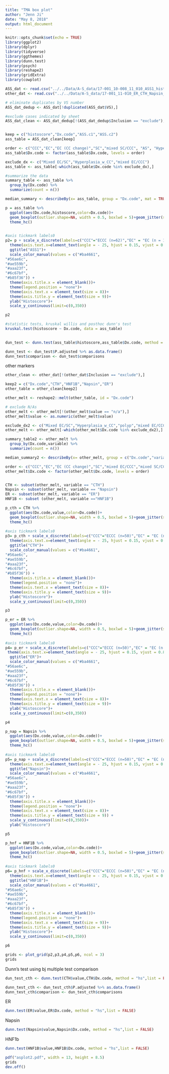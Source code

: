 ```yaml
---
title: "TMA box plot"
author: "Jenn Ji"
date: "May 8, 2018"
output: html_document
---
```


```r
knitr::opts_chunk$set(echo = TRUE)
library(ggplot2)
library(dplyr)
library(tidyverse)
library(ggthemes)
library(dunn.test)
library(psych)
library(reshape2)
library(gridExtra)
library(cowplot)
```

```r
ASS_dat <- read.csv("../../Data/A-S_data/17-001_10-008_11_010_ASS1_histoscore_R.csv", header=TRUE, stringsAsFactors = FALSE)
other_dat <- read.csv("../../Data/A-S_data/17-001_11-010_ER_CTH_Napsin_HNF.csv", header=TRUE, stringsAsFactors = FALSE)
```

```r
# eliminate duplicates by VS number
ASS_dat_dedup <- ASS_dat[!duplicated(ASS_dat$VS),]

#exclude cases indicated by sheet
ASS_dat_clean <- ASS_dat_dedup[!(ASS_dat_dedup$Inclusion == "exclude"),]


keep = c("histoscore","Dx.code","ASS.c1","ASS.c2")
ass_table = ASS_dat_clean[keep]

order <- c("CCC","EC","EC (CC change)","SC","mixed SC/CCC", "AS", "Hyperplasia_w_CC","mixed EC/CCC","Mixed EC/SC")
ass_table$Dx.code <- factor(ass_table$Dx.code, levels = order)

```

```r
exclude_dx <- c("Mixed EC/SC","Hyperplasia_w_CC","mixed EC/CCC")
ass_table <- ass_table[-which(ass_table$Dx.code %in% exclude_dx),]
```

```r
#summarize the data
summary_table <- ass_table %>% 
  group_by(Dx.code) %>% 
  summarize(count = n())

median_summary <- describeBy(x= ass_table, group = "Dx.code", mat = TRUE)
```


```r
p = ass_table %>%
  ggplot(aes(Dx.code,histoscore,color=Dx.code))+
  geom_boxplot(outlier.shape=NA, width = 0.5, boxlwd = 5)+geom_jitter(size = 1, width = 0.2, alpha = 0.8)+ 
  theme_hc()

  
#axis tickmark labels0
p2= p + scale_x_discrete(labels=c("CCC"="ECCC (n=62)","EC" = "EC (n = 132)","EC (CC change)" = "EC with CC change (n = 5)","SC" = "SC (n = 16)","mixed EC/CCC" = "Mixed EC/CCC (n = 2)","mixed SC/CCC" = "Mixed SC/CCC (n = 5)", "AS" = "AS (n = 11)"))+
  theme(axis.text.x=element_text(angle = - 25, hjust = 0.15, vjust = 0.8)) +
  ggtitle("ASS1")+
  scale_color_manual(values = c("#ba4661",
"#56ae6c",
"#ae559b",
"#aaa23f",
"#6c67bf",
"#b85f36")) +
  theme(axis.title.x = element_blank())+
  theme(legend.position = "none")+
  theme(axis.text.x = element_text(size = 8))+
  theme(axis.title.y = element_text(size = 9))+
  ylab("Histoscore")+
  scale_y_continuous(limit=c(0,350))

p2
```


```r
#statistic tests, kruskal willis and posthoc dunn's test
kruskal.test(histoscore ~ Dx.code, data = ass_table)

 
dun_test <- dunn.test(ass_table$histoscore,ass_table$Dx.code, method = "hs",list = FALSE)

dunn_test <- dun_test$P.adjusted %>% as.data.frame()
dunn_test$comparison <- dun_test$comparisons 
```

other markers
```r
other_clean <- other_dat[!(other_dat$Inclusion == "exclude"),]

keep2 = c("Dx.code","CTH","HNF1B","Napsin","ER")
other_table = other_clean[keep2]

other_melt <- reshape2::melt(other_table, id = "Dx.code")

# exclude N/As
other_melt <- other_melt[!(other_melt$value == "n/a"),]
other_melt$value <- as.numeric(other_melt$value)

```


```r
exclude_dx2 <- c("Mixed EC/SC","Hyperplasia_w_CC","polyp","mixed EC/CCC")
other_melt <- other_melt[-which(other_melt$Dx.code %in% exclude_dx2),]
```

```r
summary_table2 <- other_melt %>% 
  group_by(Dx.code,variable) %>% 
  summarize(count = n())

median_summary2 <- describeBy(x= other_melt, group = c("Dx.code","variable"), mat = TRUE)
```

```r
order <- c("CCC","EC","EC (CC change)","SC","mixed EC/CCC","mixed SC/CCC","Mixed EC/SC", "AS", "Hyperplasia_w_CC")
other_melt$Dx.code <- factor(other_melt$Dx.code, levels = order)


CTH <- subset(other_melt, variable == "CTH")
Napsin <- subset(other_melt, variable == "Napsin")
ER <- subset(other_melt, variable == "ER")
HNF1B <- subset (other_melt, variable =="HNF1B")
```

```r
p_cth = CTH %>%
  ggplot(aes(Dx.code,value,color=Dx.code))+
  geom_boxplot(outlier.shape=NA, width = 0.5, boxlwd = 5)+geom_jitter(size = 1, width = 0.2, alpha = 0.8)+ 
  theme_hc()
  
#axis tickmark labels0
p3= p_cth + scale_x_discrete(labels=c("CCC"="ECCC (n=50)","EC" = "EC (n = 136)","EC (CC change)" = "EC with CC change (n = 5)","SC" = "SC (n = 16)","mixed EC/CCC" = "Mixed EC/CCC (n = 2)","mixed SC/CCC" = "Mixed SC/CCC (n = 5)", "AS" = "AS (n = 13)"))+
  theme(axis.text.x=element_text(angle = - 25, hjust = 0.15, vjust = 0.8))  +
  ggtitle("CTH")+
  scale_color_manual(values = c("#ba4661",
"#56ae6c",
"#ae559b",
"#aaa23f",
"#6c67bf",
"#b85f36")) +
  theme(axis.title.x = element_blank())+
  theme(legend.position = "none")+
  theme(axis.text.x = element_text(size = 8))+
  theme(axis.title.y = element_text(size = 9))+
  ylab("Histoscore")+
  scale_y_continuous(limit=c(0,350))

p3
```

```r
p_er = ER %>%
  ggplot(aes(Dx.code,value,color=Dx.code))+
  geom_boxplot(outlier.shape=NA, width = 0.5, boxlwd = 5)+geom_jitter(size = 1, width = 0.2, alpha = 0.8)+ 
  theme_hc()
  
#axis tickmark labels0
p4= p_er + scale_x_discrete(labels=c("CCC"="ECCC (n=50)","EC" = "EC (n = 135)","EC (CC change)" = "EC with CC change (n = 5)","SC" = "SC (n = 14)","mixed SC/CCC" = "Mixed SC/CCC (n = 5)", "AS" = "AS (n = 9)"))+
 theme(axis.text.x=element_text(angle = - 25, hjust = 0.15, vjust = 0.8))  +
  ggtitle("ER")+
  scale_color_manual(values = c("#ba4661",
"#56ae6c",
"#ae559b",
"#aaa23f",
"#6c67bf",
"#b85f36")) +
  theme(axis.title.x = element_blank())+
  theme(legend.position = "none")+
  theme(axis.text.x = element_text(size = 8))+
  theme(axis.title.y = element_text(size = 9))+
  ylab("Histoscore")+
  scale_y_continuous(limit=c(0,350))

p4
```

```r
p_nap = Napsin %>%
  ggplot(aes(Dx.code,value,color=Dx.code))+
  geom_boxplot(outlier.shape=NA, width = 0.5, boxlwd = 5)+geom_jitter(size = 1, width = 0.2, alpha = 0.8)+ 
  theme_hc()
  
#axis tickmark labels0
p5= p_nap + scale_x_discrete(labels=c("CCC"="ECCC (n=50)","EC" = "EC (n = 136)","EC (CC change)" = "EC with CC change (n = 5)","SC" = "SC (n = 16)","mixed SC/CCC" = "Mixed SC/CCC (n = 5)", "AS" = "AS (n = 6)"))+
  theme(axis.text.x=element_text(angle = - 25, hjust = 0.15, vjust = 0.8))  +
  ggtitle("Napsin")+
  scale_color_manual(values = c("#ba4661",
"#56ae6c",
"#ae559b",
"#aaa23f",
"#6c67bf",
"#b85f36")) +
  theme(axis.title.x = element_blank())+
  theme(legend.position = "none")+
  theme(axis.text.x = element_text(size = 8))+
  theme(axis.title.y = element_text(size = 9)) +
  scale_y_continuous(limit=c(0,350))+
  ylab("Histoscore")

p5
```

```r
p_hnf = HNF1B %>%
  ggplot(aes(Dx.code,value,color=Dx.code))+
  geom_boxplot(outlier.shape=NA, width = 0.5, boxlwd = 5)+geom_jitter(size = 1, width = 0.2, alpha = 0.8)+ 
  theme_hc()
  
#axis tickmark labels0
p6= p_hnf + scale_x_discrete(labels=c("CCC"="ECCC (n=50)","EC" = "EC (n = 136)","EC (CC change)" = "EC with CC change (n = 5)","SC" = "SC (n = 16)","mixed EC/CCC" = "Mixed EC/CCC (n = 2)","mixed SC/CCC" = "Mixed SC/CCC (n = 5)", "AS" = "AS (n = 13)"))+
  theme(axis.text.x=element_text(angle = - 25, hjust = 0.15, vjust = 0.8))  +
  ggtitle("HNF1B")+
  scale_color_manual(values = c("#ba4661",
"#56ae6c",
"#ae559b",
"#aaa23f",
"#6c67bf",
"#b85f36")) +
  theme(axis.title.x = element_blank())+
  theme(legend.position = "none")+
  theme(axis.text.x = element_text(size = 9))+
  theme(axis.title.y = element_text(size = 9))+
  ylab("Histoscore")+
  scale_y_continuous(limit=c(0,350))

p6
```

```r
grids <- plot_grid(p2,p3,p4,p5,p6, ncol = 3)
grids

```

Dunn's test using bj multiple test comparison
```R
dun_test_cth <- dunn.test(CTH$value,CTH$Dx.code, method = "hs",list = FALSE)

dunn_test_cth <- dun_test_cth$P.adjusted %>% as.data.frame()
dunn_test_cth$comparison <- dun_test_cth$comparisons 
```

ER
```r
dunn.test(ER$value,ER$Dx.code, method = "hs",list = FALSE)
```
Napsin
```r
dunn.test(Napsin$value,Napsin$Dx.code, method = "hs",list = FALSE)
```

HNF1b
```r
dunn.test(HNF1B$value,HNF1B$Dx.code, method = "hs",list = FALSE)
```

```r
pdf("asplot2.pdf", width = 13, height = 8.5)
grids
dev.off()
```

